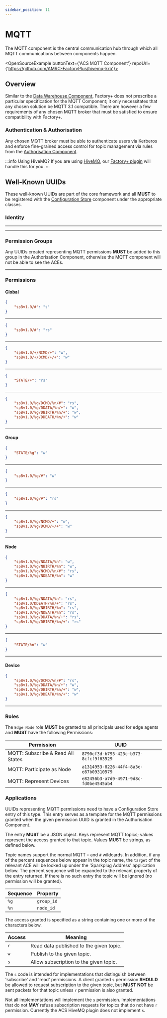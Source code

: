 ```yaml
---
sidebar_position: 11
---
```



# MQTT

The MQTT component is the central communication hub through which all MQTT communications between components happen.

<OpenSourceExample buttonText={'ACS MQTT Component'} repoUrl={'https://github.com/AMRC-FactoryPlus/hivemq-krb'}></OpenSourceExample>

## Overview

<CentralCluster hilite="mqtt"/>

Similar to the [Data Warehouse Component](/docs/framework-components/core-components/data-warehouse), Factory+ does not prescribe a particular specification for the MQTT Component; it only necessitates that any chosen solution be MQTT 3.1 compatible. There are however a few requirements of any chosen MQTT broker that must be satisfied to ensure compatibility with Factory+.

### Authentication & Authorisation
Any chosen MQTT broker must be able to authenticate users via Kerberos and enforce fine-grained access control for topic management via rules from the [Authorisation Component](/docs/framework-components/core-components/authorisation).

:::info Using HiveMQ?
If you are using [HiveMQ](https://www.hivemq.com/), our [Factory+ plugin](https://github.com/AMRC-FactoryPlus/hivemq-krb) will handle this for you.
:::
## Well-Known UUIDs

These well-known UUIDs are part of the core framework and all **MUST** to be registered with the [Configuration Store](/docs/framework-components/core-components/configuration-store) component under the appropriate classes.

### Identity

<WellKnownUUID type='Service Function' name='MQTT'
               uuid='feb27ba3-bd2c-4916-9269-79a61ebc4a47'
               description='MQTT Component service function'/>

---

<WellKnownUUID type='Service Account' name='MQTT'
               uuid='2f42daeb-4521-4522-8e19-85dfb73db88e'
               description='The client identity of the MQTT Component used to communicate with other services'/>

---

### Permission Groups

<WellKnownUUID type='Permission Group' name='MQTT permissions'
               uuid='a637134a-d06b-41e7-ad86-4bf62fde914a'
               description='All MQTT permissions need to be in this Group'/>

Any UUIDs created representing MQTT permissions **MUST** be added to this group in the Authorisation Component, otherwise the MQTT component will not be able to see the ACEs.

---

### Permissions

#### Global

<Permission type='Permission' name='Subscribe To Whole Namespace'
            description='Subscribe to all topics for the whole namespace'
            uuid='21000098-3a53-48da-8d3e-cc0650603d8e'/>

```json
{
    "spBv1.0/#": "s"
}
```

---

<Permission type='Permission' name='Subscribe & Read Whole Namespace'
            description='Subscribe to and read all topics for the whole namespace'
            uuid='81833dbb-1150-4078-b1db-978c646ba73e'/>

```json
{
    "spBv1.0/#": "rs"
}
```

---

<Permission type='Permission' name='Issue Global Commands'
            description='Issue NCMD messages to any Node or Device'
            uuid='50f1e694-7e18-4930-aa59-97cc90a6a1ec'/>

```json
{
    "spBv1.0/+/NCMD/+": "w",
    "spBv1.0/+/DCMD/+/+": "w"
}
```

---

<Permission type='Permission' name='Subscribe & Read All States'
            description='Read the STATE topic'
            uuid='8790cf3d-b793-423c-b373-8cfcf9f63529'/>

```json
{
    "STATE/+": "rs"
}
```

---

<Permission type='Permission' name='Read All Birth Messages'
            description="Read all BIRTH messages across the entire namespace"
            uuid='67dc4dd0-0939-42b1-b1f9-9049f4d91d40'/>

```json
{
    "spBv1.0/%g/DCMD/%n/#": "rs",
    "spBv1.0/%g/DDATA/%n/+": "w",
    "spBv1.0/%g/DBIRTH/%n/+": "w",
    "spBv1.0/%g/DDEATH/%n/+": "w"
}
```

---

#### Group

<Permission type='Permission' name='Update Group State'
            description="Write to the Group's STATE topic"
            uuid='9a32f195-a8cc-4562-a87a-d4653279474f'/>

```json
{
    "STATE/%g": "w"
}
```

---

<Permission type='Permission' name='Publish All From Group'
            description='Write to any topic under the Node'
            uuid='64c019f8-6754-4270-8917-6659a5628b86'/>

```json
{
    "spBv1.0/%g/#": "w"
}
```

---

<Permission type='Permission' name='Subscribe & Read Own Group'
            description="Subscribe to and read all topics for the specified Group"
            uuid='d617e37c-3908-41b1-8820-d3f8d41a4280'/>

```json
{
    "spBv1.0/%g/#": "rs"
}
```

---

<Permission type='Permission' name='Issue Group Commands'
            description="Issue commands to the specified Group"
            uuid='cff45682-f2f0-4c72-91f3-7dda20d43509'/>

```json
{
    "spBv1.0/%g/NCMD/+": "w",
    "spBv1.0/%g/DCMD/+/+": "w"
}
```

---

#### Node

<Permission type='Permission' name='Participate as Node'
            description="Write to the NDATA, NBIRTH and NDEATH topics and read and subscribe to the NCMD topic for the Node"
            uuid='a1314953-8226-44f4-8a3e-e87b09310579'/>

```json
{
    "spBv1.0/%g/NDATA/%n": "w",
    "spBv1.0/%g/NBIRTH/%n": "w",
    "spBv1.0/%g/NCMD/%n/#": "rs",
    "spBv1.0/%g/NDEATH/%n": "w"
}
```

---

<Permission type='Permission' name='Subscribe & Read Node'
            description='Subscribe to all relevant topics for a specific Node'
            uuid='046d6603-fa62-4208-9400-65d61f8b1ec4'/>

```json
{
    "spBv1.0/%g/NDATA/%n": "rs",
    "spBv1.0/DDEATH/%n/+": "rs",
    "spBv1.0/%g/NBIRTH/%n": "rs",
    "spBv1.0/%g/NDEATH/%n": "rs",
    "spBv1.0/%g/DDATA/%n/+": "rs",
    "spBv1.0/%g/DBIRTH/%n/+": "rs"
}
```

---

<Permission type='Permission' name='Update Own State'
            description="Write to the Node's STATE topic"
            uuid='bdc96a3e-d6fb-48ed-b790-0aa95cf826f0'/>

```json
{
    "STATE/%n": "w"
}
```

---

#### Device

<Permission type='Permission' name='Represent Devices'
            description="Publish to a Device's topics"
            uuid='e82456b3-a7d9-4971-9d8c-fd0be4545ab4'/>

```json
{
    "spBv1.0/%g/DCMD/%n/#": "rs",
    "spBv1.0/%g/DDATA/%n/+": "w",
    "spBv1.0/%g/DBIRTH/%n/+": "w",
    "spBv1.0/%g/DDEATH/%n/+": "w"
}
```

---

### Roles

<Permission type='Role' name='Edge Node'
            description='A Role for all Edge Node principals'
            uuid='87e4a5b7-9a89-4796-a216-39666a47b9d2'/>

The `Edge Node` role **MUST** be granted to all principals used for edge agents and **MUST** have the following Permissions:

| Permission                        | UUID                                   |
|-----------------------------------|----------------------------------------|
| MQTT: Subscribe & Read All States | `8790cf3d-b793-423c-b373-8cfcf9f63529` |
| MQTT: Participate as Node         | `a1314953-8226-44f4-8a3e-e87b09310579` |
| MQTT: Represent Devices           | `e82456b3-a7d9-4971-9d8c-fd0be4545ab4` |


### Applications

<WellKnownUUID type='Application' name='MQTT Permission Template'
               uuid='1266ddf1-156c-4266-9808-d6949418b185'
               description='Expands a permission recognised by the MQTT plugin to an MQTT ACL'/>

UUIDs representing MQTT permissions need to have a Configuration Store entry of
this type. This entry serves as a template for the MQTT permissions
granted when the given permission UUID is granted in the Authorisation Component.

The entry **MUST** be a JSON object. Keys represent MQTT topics; values
represent the access granted to that topic. Values **MUST** be strings,
as defined below.

Topic names support the normal MQTT `+` and `#` wildcards. In addition,
if any of the percent sequences below appear in the topic name, the
`target` of the relevant ACE will be looked up under the 'Sparkplug
Address' application below. The percent sequence will be expanded to the
relevant property of the entry returned. If there is no such entry the
topic will be ignored (no permission will be granted).

| Sequence | Property   |
|----------|------------|
| `%g`     | `group_id` |
| `%n`     | `node_id`  |

The access granted is specified as a string containing one or more of
the characters below.

| Access | Meaning                                 |
|--------|-----------------------------------------|
| `r`    | Read data published to the given topic. |
| `w`    | Publish to the given topic.             |
| `s`    | Allow subscription to the given topic.  |

The `s` code is intended for implementations that distinguish between
'subscribe' and 'read' permissions. A client granted `s` permission
**SHOULD** be allowed to request subscription to the given topic, but
**MUST NOT** be sent packets for that topic unless `r` permission is
also granted.

Not all implementations will implement the `s` permission.
Implementations that do not **MAY** refuse subscription requests for
topics that do not have `r` permission. Currently the ACS HiveMQ plugin
does not implement `s`.
